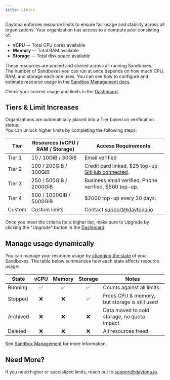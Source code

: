 ```yaml
---
title: Limits
---
```


Daytona enforces resource limits to ensure fair usage and stability across all organizations. Your organization has access to a compute pool consisting of:

- **vCPU** — Total CPU cores available
- **Memory** — Total RAM available
- **Storage** — Total disk space available

These resources are pooled and shared across all running Sandboxes.\
The number of Sandboxes you can run at once depends on how much CPU, RAM, and storage each one uses. You can see how to configure and estimate resource usage in the [Sandbox Management docs](/docs/en/sandbox-management/).

Check your current usage and limits in the [Dashboard](https://app.daytona.io/dashboard/limits).

## Tiers & Limit Increases

Organizations are automatically placed into a Tier based on verification status.\
You can unlock higher limits by completing the following steps:

| Tier   | Resources (vCPU / RAM / Storage) | Access Requirements                                                                                                     |
| ------ | -------------------------------- | ----------------------------------------------------------------------------------------------------------------------- |
| Tier 1 | 10 / 10GiB / 30GiB               | Email verified                                                                                                          |
| Tier 2 | 100 / 200GiB / 300GiB            | Credit card linked, $25 top-up, [GitHub connected](/docs/en/linked-accounts#how-to-link-an-account). |
| Tier 3 | 250 / 500GiB / 2000GiB           | Business email verified, Phone verified, $500 top-up.                                                                   |
| Tier 4 | 500 / 1000GiB / 5000GiB          | $2000 top-up every 30 days.                                                                                             |
| Custom | Custom limits                    | Contact [support@daytona.io](mailto:support@daytona.io)                                                                 |

Once you meet the criteria for a higher tier, make sure to Upgrade by clicking the "Upgrade" button in the [Dashboard](https://app.daytona.io/dashboard/limits).

## Manage usage dynamically

You can manage your resource usage by [changing the state](http://localhost:4321/docs/sandbox-management#sandbox-lifecycle) of your Sandboxes. The table below summarizes how each state affects resource usage:

| State      | vCPU | Memory | Storage | Notes                                                      |
|------------|:-------:|:--------:|:------:|------------------------------------------------------------|
| Running |   ✅    |   ✅     |  ✅   | Counts against all limits                                  |
| Stopped |   ❌    |   ❌     |  ✅   | Frees CPU & memory, but storage is still used                 |
| Archived|   ❌    |   ❌     |  ❌   | Data moved to cold storage, no quota impact                |
| Deleted |   ❌    |   ❌     |  ❌   | All resources freed                                        |

See [Sandbox Management](/docs/en/sandbox-management/) for more information.

## Need More?

If you need higher or specialized limits, reach out to [support@daytona.io](mailto:support@daytona.io).
